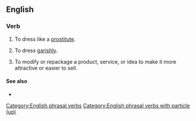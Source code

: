 ==English==

===Verb===
{{en-verb|*}}

# {{lb|en|informal|ambitransitive}} To dress like a [[prostitute]].
# {{lb|en|informal|intransitive}} To dress [[garishly]].
# {{lb|en|informal|transitive}} To modify or repackage a product, service, or idea to make it more attractive or easier to sell.
#: {{ux|en|They '''tarted up''' their business plan.}}

====See also====
* {{l|en|jazz up}}

[[Category:English phrasal verbs]]
[[Category:English phrasal verbs with particle (up)]]